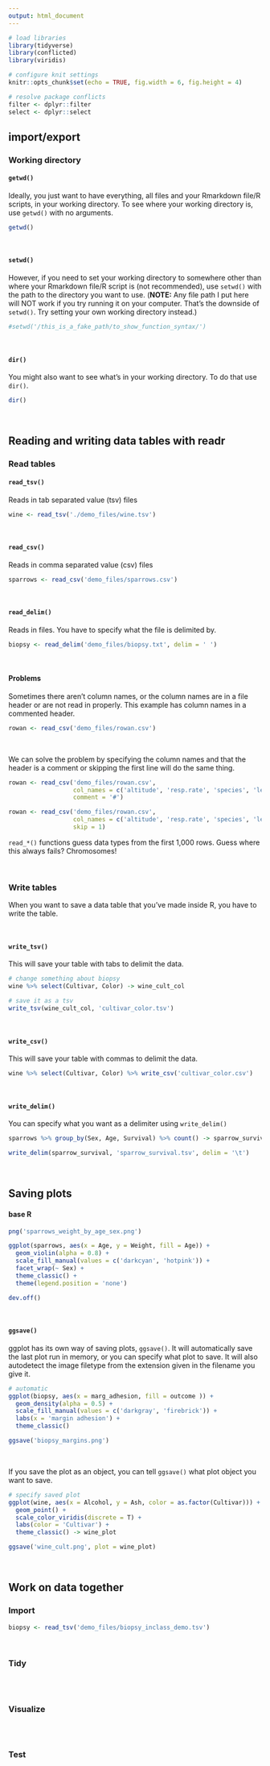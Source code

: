```yaml
---
output: html_document
---
```


```r
# load libraries
library(tidyverse)
library(conflicted)
library(viridis)

# configure knit settings
knitr::opts_chunk$set(echo = TRUE, fig.width = 6, fig.height = 4)

# resolve package conflicts
filter <- dplyr::filter
select <- dplyr::select
```

## import/export

### Working directory

#### `getwd()`

Ideally, you just want to have everything, all files and your Rmarkdown file/R scripts, in your working directory. To see where your working directory is, use `getwd()` with no arguments.

```r
getwd()
```

<br>

#### `setwd()`

However, if you need to set your working directory to somewhere other than where your Rmarkdown file/R script is (not recommended), use `setwd()` with the path to the directory you want to use. (**NOTE:** Any file path I put here will NOT work if you try running it on your computer. That's the downside of `setwd()`. Try setting your own working directory instead.)

```r
#setwd('/this_is_a_fake_path/to_show_function_syntax/')
```

<br>

#### `dir()`

You might also want to see what's in your working directory. To do that use `dir()`.

```r
dir()
```

<br>

## Reading and writing data tables with readr

### Read tables

#### `read_tsv()`

Reads in tab separated value (tsv) files

```r
wine <- read_tsv('./demo_files/wine.tsv')
```

<br>

#### `read_csv()`

Reads in comma separated value (csv) files

```r
sparrows <- read_csv('demo_files/sparrows.csv')
```

<br>

#### `read_delim()`

Reads in files. You have to specify what the file is delimited by.

```r
biopsy <- read_delim('demo_files/biopsy.txt', delim = ' ')
```

<br>

#### Problems

Sometimes there aren't column names, or the column names are in a file header or are not read in properly. This example has column names in a commented header.

```r
rowan <- read_csv('demo_files/rowan.csv')
```

<br>

We can solve the problem by specifying the column names and that the header is a comment or skipping the first line will do the same thing.

```r
rowan <- read_csv('demo_files/rowan.csv', 
                  col_names = c('altitude', 'resp.rate', 'species', 'leaf.len', 'nesting'), 
                  comment = '#')

rowan <- read_csv('demo_files/rowan.csv', 
                  col_names = c('altitude', 'resp.rate', 'species', 'leaf.len', 'nesting'), 
                  skip = 1)
```

`read_*()` functions guess data types from the first 1,000 rows. Guess where this always fails? Chromosomes!

<br>

### Write tables

When you want to save a data table that you've made inside R, you have to write the table.

<br>

#### `write_tsv()`

This will save your table with tabs to delimit the data.

```r
# change something about biopsy
wine %>% select(Cultivar, Color) -> wine_cult_col

# save it as a tsv
write_tsv(wine_cult_col, 'cultivar_color.tsv')
```

<br>

#### `write_csv()`

This will save your table with commas to delimit the data.

```r
wine %>% select(Cultivar, Color) %>% write_csv('cultivar_color.csv')
```

<br>

#### `write_delim()`

You can specify what you want as a delimiter using `write_delim()`

```r
sparrows %>% group_by(Sex, Age, Survival) %>% count() -> sparrow_survival

write_delim(sparrow_survival, 'sparrow_survival.tsv', delim = '\t')
```

<br>

## Saving plots

#### base R

```r
png('sparrows_weight_by_age_sex.png')

ggplot(sparrows, aes(x = Age, y = Weight, fill = Age)) + 
  geom_violin(alpha = 0.8) + 
  scale_fill_manual(values = c('darkcyan', 'hotpink')) +
  facet_wrap(~ Sex) + 
  theme_classic() +
  theme(legend.position = 'none') 

dev.off()
```

<br>

#### `ggsave()`

ggplot has its own way of saving plots, `ggsave()`. It will automatically save the last plot run in memory, or you can specify what plot to save. It will also autodetect the image filetype from the extension given in the filename you give it.

```r
# automatic
ggplot(biopsy, aes(x = marg_adhesion, fill = outcome )) + 
  geom_density(alpha = 0.5) +
  scale_fill_manual(values = c('darkgray', 'firebrick')) + 
  labs(x = 'margin adhesion') +
  theme_classic()

ggsave('biopsy_margins.png')
```

<br>

If you save the plot as an object, you can tell `ggsave()` what plot object you want to save.

```r
# specify saved plot
ggplot(wine, aes(x = Alcohol, y = Ash, color = as.factor(Cultivar))) + 
  geom_point() + 
  scale_color_viridis(discrete = T) +
  labs(color = 'Cultivar') +
  theme_classic() -> wine_plot

ggsave('wine_cult.png', plot = wine_plot)
```

<br>

## Work on data together

### Import

```r
biopsy <- read_tsv('demo_files/biopsy_inclass_demo.tsv')
```

<br>

### Tidy

```r

```

<br>

### Visualize

```r

```

<br>

### Test

```r

```

<br><br>